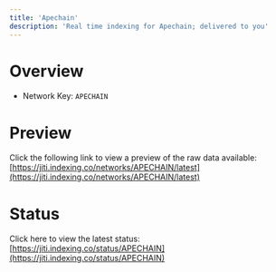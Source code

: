 ```yaml
---
title: 'Apechain'
description: 'Real time indexing for Apechain; delivered to you'
---
```


# Overview
- Network Key: `APECHAIN`

# Preview
Click the following link to view a preview of the raw data available: [https://jiti.indexing.co/networks/APECHAIN/latest](https://jiti.indexing.co/networks/APECHAIN/latest)

# Status
Click here to view the latest status: [https://jiti.indexing.co/status/APECHAIN](https://jiti.indexing.co/status/APECHAIN)
